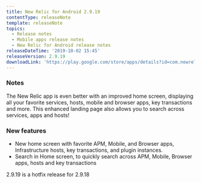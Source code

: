 ```yaml
---
title: New Relic for Android 2.9.19
contentType: releaseNote
template: releaseNote
topics:
  - Release notes
  - Mobile apps release notes
  - New Relic for Android release notes
releaseDateTime: '2019-10-02 15:45'
releaseVersion: 2.9.19
downloadLink: 'https://play.google.com/store/apps/details?id=com.newrelic.rpm'
---
```


### Notes

The New Relic app is even better with an improved home screen, displaying all your favorite services, hosts, mobile and browser apps, key transactions and more. This enhanced landing page also allows you to search across services, apps and hosts!

### New features

* New home screen with favorite APM, Mobile, and Browser apps, Infrastructure hosts, key transactions, and plugin instances.
* Search in Home screen, to quickly search across APM, Mobile, Browser apps, hosts and key transactions

2.9.19 is a hotfix release for 2.9.18

